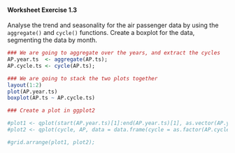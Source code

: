 
#### Worksheet Exercise 1.3

Analyse the trend and seasonality for the air passenger data by using
the ``aggregate()`` and ``cycle()`` functions. Create a
boxplot for the data, segmenting the data by month.




```r


### We are going to aggregate over the years, and extract the cycles
AP.year.ts  <- aggregate(AP.ts);
AP.cycle.ts <- cycle(AP.ts);
```

```r
### We are going to stack the two plots together
layout(1:2)
plot(AP.year.ts)
boxplot(AP.ts ~ AP.cycle.ts)

```

```r
### Create a plot in ggplot2

#plot1 <- qplot(start(AP.year.ts)[1]:end(AP.year.ts)[1], as.vector(AP.year.ts), geom = 'line', xlab = 'Year', ylab = 'Yearly Aggregates')
#plot2 <- qplot(cycle, AP, data = data.frame(cycle = as.factor(AP.cycle.ts), AP = as.vector(AP.ts)), geom = 'boxplot', xlab = 'Month', ylab = 'Passengers');

#grid.arrange(plot1, plot2);
```
